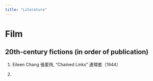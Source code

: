 ```yaml
---
title: "Literature"
---
```


<style type="text/css">
.title {
  display: none;
}
img {
  border-radius: 200px 200px 200px 200px;
}

</style>


# Film

## 20th-century fictions (in order of publication)


1. Eileen Chang 張愛玲, "Chained Links" 連環套（1944）

2. 

